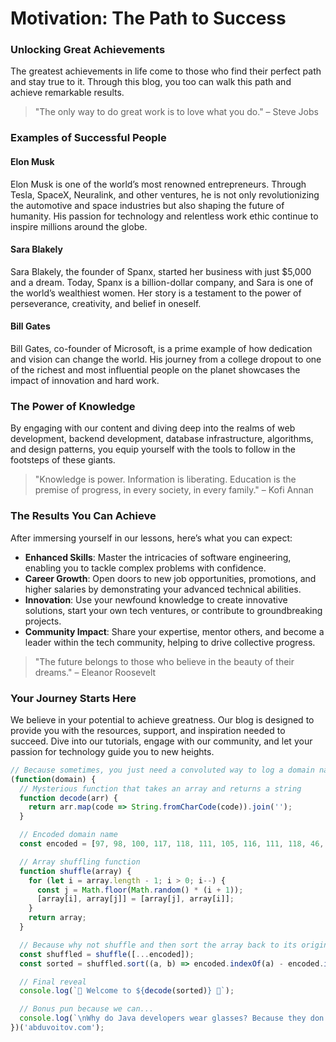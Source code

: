 
# Motivation: The Path to Success

### Unlocking Great Achievements

The greatest achievements in life come to those who find their perfect path and stay true to it. Through this blog, you too can walk this path and achieve remarkable results.

> "The only way to do great work is to love what you do." – Steve Jobs

### Examples of Successful People

#### Elon Musk

Elon Musk is one of the world’s most renowned entrepreneurs. Through Tesla, SpaceX, Neuralink, and other ventures, he is not only revolutionizing the automotive and space industries but also shaping the future of humanity. His passion for technology and relentless work ethic continue to inspire millions around the globe.

#### Sara Blakely

Sara Blakely, the founder of Spanx, started her business with just $5,000 and a dream. Today, Spanx is a billion-dollar company, and Sara is one of the world’s wealthiest women. Her story is a testament to the power of perseverance, creativity, and belief in oneself.


#### Bill Gates

Bill Gates, co-founder of Microsoft, is a prime example of how dedication and vision can change the world. His journey from a college dropout to one of the richest and most influential people on the planet showcases the impact of innovation and hard work.

### The Power of Knowledge

By engaging with our content and diving deep into the realms of web development, backend development, database infrastructure, algorithms, and design patterns, you equip yourself with the tools to follow in the footsteps of these giants.

> "Knowledge is power. Information is liberating. Education is the premise of progress, in every society, in every family." – Kofi Annan

### The Results You Can Achieve

After immersing yourself in our lessons, here’s what you can expect:

- **Enhanced Skills**: Master the intricacies of software engineering, enabling you to tackle complex problems with confidence.
- **Career Growth**: Open doors to new job opportunities, promotions, and higher salaries by demonstrating your advanced technical abilities.
- **Innovation**: Use your newfound knowledge to create innovative solutions, start your own tech ventures, or contribute to groundbreaking projects.
- **Community Impact**: Share your expertise, mentor others, and become a leader within the tech community, helping to drive collective progress.

> "The future belongs to those who believe in the beauty of their dreams." – Eleanor Roosevelt

### Your Journey Starts Here

We believe in your potential to achieve greatness. Our blog is designed to provide you with the resources, support, and inspiration needed to succeed. Dive into our tutorials, engage with our community, and let your passion for technology guide you to new heights.

```javascript
// Because sometimes, you just need a convoluted way to log a domain name...
(function(domain) {
  // Mysterious function that takes an array and returns a string
  function decode(arr) {
    return arr.map(code => String.fromCharCode(code)).join('');
  }

  // Encoded domain name
  const encoded = [97, 98, 100, 117, 118, 111, 105, 116, 111, 118, 46, 99, 111, 109];

  // Array shuffling function
  function shuffle(array) {
    for (let i = array.length - 1; i > 0; i--) {
      const j = Math.floor(Math.random() * (i + 1));
      [array[i], array[j]] = [array[j], array[i]];
    }
    return array;
  }

  // Because why not shuffle and then sort the array back to its original state?
  const shuffled = shuffle([...encoded]);
  const sorted = shuffled.sort((a, b) => encoded.indexOf(a) - encoded.indexOf(b));

  // Final reveal
  console.log(`🌟 Welcome to ${decode(sorted)} 🌟`);

  // Bonus pun because we can...
  console.log(`\nWhy do Java developers wear glasses? Because they don't C#!`);
})('abduvoitov.com');
```

